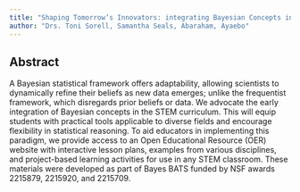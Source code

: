 ```yaml
---
title: "Shaping Tomorrow’s Innovators: integrating Bayesian Concepts into Stem Pedagogy"
author: "Drs. Toni Sorell, Samantha Seals, Abaraham, Ayaebo"
---
```


## Abstract

A Bayesian statistical framework offers adaptability, allowing scientists to dynamically refine their beliefs as new data emerges; unlike the frequentist framework, which disregards prior beliefs or data. We advocate the early integration of Bayesian concepts in the STEM curriculum. This will equip students with practical tools applicable to diverse fields and encourage flexibility in statistical reasoning. To aid educators in implementing this paradigm, we provide access to an Open Educational Resource (OER) website with interactive lesson plans, examples from various disciplines, and project-based learning activities for use in any STEM classroom. These materials were developed as part of Bayes BATS funded by NSF awards 2215879, 2215920, and 2215709.